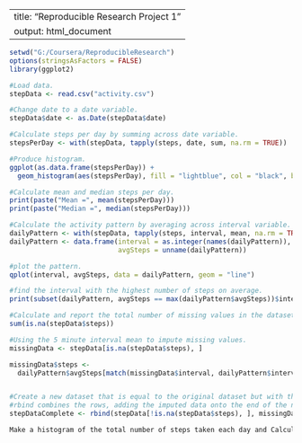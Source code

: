 

---
title: "Reproducible Research Project 1"
output: html_document
---


```r
setwd("G:/Coursera/ReproducibleResearch")
options(stringsAsFactors = FALSE)
library(ggplot2)

#Load data.
stepData <- read.csv("activity.csv")

#Change date to a date variable.
stepData$date <- as.Date(stepData$date)
```


```r
#Calculate steps per day by summing across date variable.
stepsPerDay <- with(stepData, tapply(steps, date, sum, na.rm = TRUE))

#Produce histogram.
ggplot(as.data.frame(stepsPerDay)) + 
  geom_histogram(aes(stepsPerDay), fill = "lightblue", col = "black", binwidth = 1000)

#Calculate mean and median steps per day.
print(paste("Mean =", mean(stepsPerDay)))
print(paste("Median =", median(stepsPerDay)))
```



```r
#Calculate the activity pattern by averaging across interval variable.
dailyPattern <- with(stepData, tapply(steps, interval, mean, na.rm = TRUE))
dailyPattern <- data.frame(interval = as.integer(names(dailyPattern)), 
                           avgSteps = unname(dailyPattern))

#plot the pattern.
qplot(interval, avgSteps, data = dailyPattern, geom = "line")

#find the interval with the highest number of steps on average.
print(subset(dailyPattern, avgSteps == max(dailyPattern$avgSteps))$interval)
```



```r

#Calculate and report the total number of missing values in the dataset.
sum(is.na(stepData$steps))

#Using the 5 minute interval mean to impute missing values.
missingData <- stepData[is.na(stepData$steps), ]

missingData$steps <- 
  dailyPattern$avgSteps[match(missingData$interval, dailyPattern$interval)]


#Create a new dataset that is equal to the original dataset but with the missing data filled in.
#rbind combines the rows, adding the imputed data onto the end of the non-missing original data.
stepDataComplete <- rbind(stepData[!is.na(stepData$steps), ], missingData)

Make a histogram of the total number of steps taken each day and Calculate and report the mean and median total number of steps taken per day. Do these values differ from the estimates from the first part of the assignment? What is the impact of imputing missing data on the estimates of the total daily number of steps?

```





